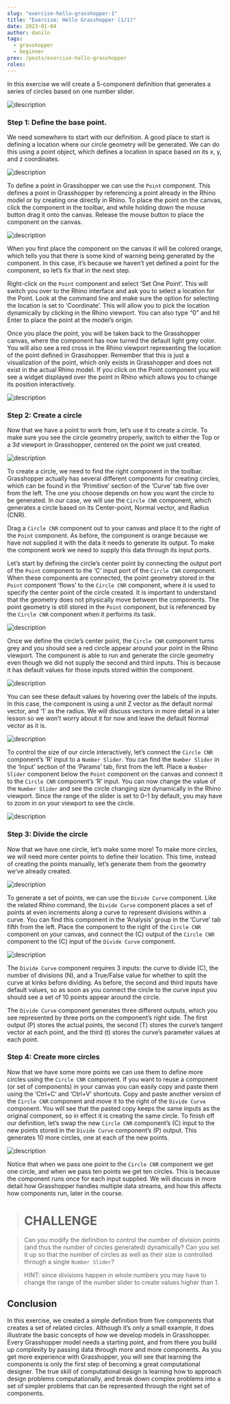 ```yaml
---
slug: "exercise-hello-grasshopper-1"
title: "Exercise: Hello Grasshopper (1/1)"
date: 2023-01-04
author: daniln
tags:
  - grasshopper
  - beginner
prev: /posts/exercise-hello-grasshopper
roles:
---
```


In this exercise we will create a 5-component definition that generates a series of circles based on one number slider.

![description](/images/4-2-1.gif)

### Step 1: Define the base point.

We need somewhere to start with our definition. A good place to start is defining a location where our circle geometry will be generated. We can do this using a point object, which defines a location in space based on its x, y, and z coordinates.

![description](/images/4-2-2.png#img-left)

To define a point in Grasshopper we can use the `Point` component. This defines a point in Grasshopper by referencing a point already in the Rhino model or by creating one directly in Rhino. To place the point on the canvas, click the component in the toolbar, and while holding down the mouse button drag it onto the canvas. Release the mouse button to place the component on the canvas.

![description](/images/4-2-3.gif)

When you first place the component on the canvas it will be colored orange, which tells you that there is some kind of warning being generated by the component. In this case, it’s because we haven’t yet defined a point for the component, so let’s fix that in the next step.

Right-click on the `Point` component and select ‘Set One Point’. This will switch you over to the Rhino interface and ask you to select a location for the Point. Look at the command line and make sure the option for selecting the location is set to ‘Coordinate’. This will allow you to pick the location dynamically by clicking in the Rhino viewport. You can also type “0” and hit Enter to place the point at the model’s origin.

Once you place the point, you will be taken back to the Grasshopper canvas, where the component has now turned the default light grey color. You will also see a red cross in the Rhino viewport representing the location of the point defined in Grasshopper. Remember that this is just a visualization of the point, which only exists in Grasshopper and does not exist in the actual Rhino model. If you click on the Point component you will see a widget displayed over the point in Rhino which allows you to change its position interactively.

![description](/images/4-2-4.gif)

### Step 2: Create a circle

Now that we have a point to work from, let’s use it to create a circle. To make sure you see the circle geometry properly, switch to either the Top or a 3d viewport in Grasshopper, centered on the point we just created.

![description](/images/4-2-5.png#img-left)

To create a circle, we need to find the right component in the toolbar. Grasshopper actually has several different components for creating circles, which can be found in the ‘Primitive’ section of the ‘Curve’ tab five over from the left. The one you choose depends on how you want the circle to be generated. In our case, we will use the `Circle CNR` component, which generates a circle based on its Center-point, Normal vector, and Radius (CNR).

Drag a `Circle CNR` component out to your canvas and place it to the right of the `Point` component. As before, the component is orange because we have not supplied it with the data it needs to generate its output. To make the component work we need to supply this data through its input ports.

Let’s start by defining the circle’s center point by connecting the output port of the `Point` component to the ‘C’ input port of the `Circle CNR` component. When these components are connected, the point geometry stored in the `Point` component ‘flows’ to the `Circle CNR` component, where it is used to specify the center point of the circle created. It is important to understand that the geometry does not physically move between the components. The point geometry is still stored in the `Point` component, but is referenced by the `Circle CNR` component when it performs its task.

![description](/images/4-2-6.gif)

Once we define the circle’s center point, the `Circle CNR` component turns grey and you should see a red circle appear around your point in the Rhino viewport. The component is able to run and generate the circle geometry even though we did not supply the second and third inputs. This is because it has default values for those inputs stored within the component.

![description](/images/4-2-7.png)

You can see these default values by hovering over the labels of the inputs. In this case, the component is using a unit Z vector as the default normal vector, and ‘1’ as the radius. We will discuss vectors in more detail in a later lesson so we won’t worry about it for now and leave the default Normal vector as it is.

![description](/images/4-2-8.png#img-left)

To control the size of our circle interactively, let’s connect the `Circle CNR` component’s ‘R’ input to a `Number Slider`. You can find the `Number Slider` in the ‘Input’ section of the ‘Params’ tab, first from the left. Place a `Number Slider` component below the `Point` component on the canvas and connect it to the `Circle CNR` component’s ‘R’ input. You can now change the value of the `Number Slider` and see the circle changing size dynamically in the Rhino viewport. Since the range of the slider is set to 0–1 by default, you may have to zoom in on your viewport to see the circle.

![description](/images/4-2-9.gif)

### Step 3: Divide the circle

Now that we have one circle, let’s make some more! To make more circles, we will need more center points to define their location. This time, instead of creating the points manually, let’s generate them from the geometry we’ve already created.

![description](/images/4-2-10.png#img-left)

To generate a set of points, we can use the `Divide Curve` component. Like the related Rhino command, the `Divide Curve` component places a set of points at even increments along a curve to represent divisions within a curve. You can find this component in the ‘Analysis’ group in the ‘Curve’ tab fifth from the left. Place the component to the right of the `Circle CNR` component on your canvas, and connect the (C) output of the `Circle CNR` component to the (C) input of the `Divide Curve` component.

![description](/images/4-2-11.gif)

The `Divide Curve` component requires 3 inputs: the curve to divide (C), the number of divisions (N), and a True/False value for whether to split the curve at kinks before dividing. As before, the second and third inputs have default values, so as soon as you connect the circle to the curve input you should see a set of 10 points appear around the circle.

The `Divide Curve` component generates three different outputs, which you see represented by three ports on the component’s right side. The first output (P) stores the actual points, the second (T) stores the curve’s tangent vector at each point, and the third (t) stores the curve’s parameter values at each point.

### Step 4: Create more circles

Now that we have some more points we can use them to define more circles using the `Circle CNR` component. If you want to reuse a component (or set of components) in your canvas you can easily copy and paste them using the ‘Ctrl+C’ and ‘Ctrl+V’ shortcuts. Copy and paste another version of the `Circle CNR` component and move it to the right of the `Divide Curve` component. You will see that the pasted copy keeps the same inputs as the original component, so in effect it is creating the same circle. To finish off our definition, let’s swap the new `Circle CNR` component’s (C) input to the new points stored in the `Divide Curve` component’s (P) output. This generates 10 more circles, one at each of the new points.

![description](/images/4-2-12.gif)

Notice that when we pass one point to the `Circle CNR` component we get one circle, and when we pass ten points we get ten circles. This is because the component runs once for each input supplied. We will discuss in more detail how Grasshopper handles multiple data streams, and how this affects how components run, later in the course.

> # CHALLENGE

> Can you modify the definition to control the number of division points (and thus the number of circles generated) dynamically? Can you set it up so that the number of circles as well as their size is controlled through a single `Number Slider`?

> HINT: since divisions happen in whole numbers you may have to change the range of the number slider to create values higher than 1.

## Conclusion

In this exercise, we created a simple definition from five components that creates a set of related circles. Although it’s only a small example, it does illustrate the basic concepts of how we develop models in Grasshopper. Every Grasshopper model needs a starting point, and from there you build up complexity by passing data through more and more components.
As you get more experience with Grasshopper, you will see that learning the components is only the first step of becoming a great computational designer. The true skill of computational design is learning how to approach design problems computationally, and break down complex problems into a set of simpler problems that can be represented through the right set of components.